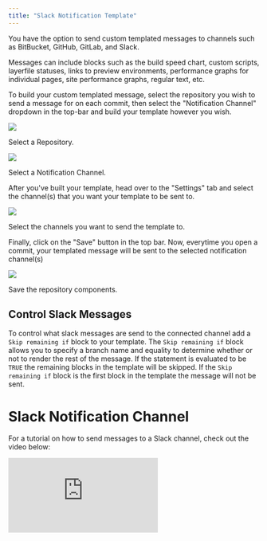 ```yaml
---
title: "Slack Notification Template"
---
```


You have the option to send custom templated messages to channels such as
BitBucket, GitHub, GitLab, and Slack.

Messages can include blocks such as the build speed chart, custom scripts,
layerfile statuses, links to preview environments, performance graphs for
individual pages, site performance graphs, regular text, etc.

To build your custom templated message, select the repository you wish to send a
message for on each commit, then select the "Notification Channel" dropdown in
the top-bar and build your template however you wish.

<img src="https://webapp.io/static/assets/repo-select.png" class="tw-pt-12" />
<p class="tw-pb-12">Select a Repository.</p>

<img
  src="https://webapp.io/static/assets/notification-channel.png"
  class="tw-pt-12"
/>
<p class="tw-pb-12">Select a Notification Channel.</p>

After you've built your template, head over to the "Settings" tab and select the
channel(s) that you want your template to be sent to.

<img
  src="https://webapp.io/static/assets/notification-channel.png"
  class="tw-pt-12"
/>
<p class="tw-pb-12">Select the channels you want to send the template to.</p>

Finally, click on the "Save" button in the top bar. Now, everytime you open a
commit, your templated message will be sent to the selected notification
channel(s)

<img src="https://webapp.io/static/assets/save-repo.png" class="tw-pt-12" />
<p class="tw-pb-12">Save the repository components.</p>

## Control Slack Messages

To control what slack messages are send to the connected channel add a
`Skip remaining if` block to your template. The `Skip remaining if` block allows
you to specify a branch name and equality to determine whether or not to render
the rest of the message. If the statement is evaluated to be `TRUE` the remaining
blocks in the template will be skipped. If the `Skip remaining if` block is the
first block in the template the message will not be sent.

# Slack Notification Channel

For a tutorial on how to send messages to a Slack channel, check out the video
below:

<iframe
  src="https://www.youtube.com/embed/poTK0uJVYQ8"
  title="Launch Week (Q2/22) Day 4: Slack Notification Template for QA workflows"
  frameborder="0"
  class="w-full h-96"
  allow="accelerometer; autoplay; clipboard-write; encrypted-media; gyroscope; picture-in-picture; fullscreen;"
></iframe>
